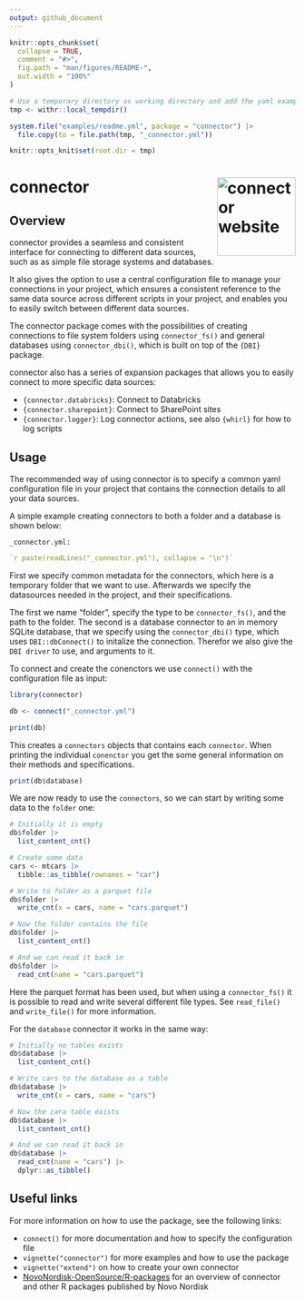 ```yaml
---
output: github_document
---
```


```r
knitr::opts_chunk$set(
  collapse = TRUE,
  comment = "#>",
  fig.path = "man/figures/README-",
  out.width = "100%"
)

# Use a temporary directory as working directory and add the yaml example
tmp <- withr::local_tempdir()

system.file("examples/readme.yml", package = "connector") |> 
  file.copy(to = file.path(tmp, "_connector.yml"))

knitr::opts_knit$set(root.dir = tmp)
```

# connector <a href="https://fantastic-adventure-gqozn9k.pages.github.io/"><img src="man/figures/logo.png" align="right" height="138" alt="connector website" /></a>

## Overview

connector provides a seamless and consistent interface for connecting to different data sources, 
such as as simple file storage systems and databases.

It also gives the option to use a central configuration file to manage your connections in your project,
which ensures a consistent reference to the same data source across different scripts in your project,
and enables you to easily switch between different data sources.

The connector package comes with the possibilities of creating connections to file system folders using `connector_fs()` and general databases using `connector_dbi()`,
which is built on top of the `{DBI}` package.

connector also has a series of expansion packages that allows you to easily connect to more specific data sources:

* `{connector.databricks}`: Connect to Databricks
* `{connector.sharepoint}`: Connect to SharePoint sites
* `{connector.logger}`: Log connector actions, see also `{whirl}` for how to log scripts

## Usage

The recommended way of using connector is to specify a common yaml configuration file in your project 
that contains the connection details to all your data sources.

A simple example creating connectors to both a folder and a database is shown below:

`_connector.yml:`
```yaml
`r paste(readLines("_connector.yml"), collapse = "\n")`
```

First we specify common metadata for the connectors, which here is a temporary folder
that we want to use. Afterwards we specify the datasources needed in the project, and their specifications.

The first we name "folder", specify the type to be `connector_fs()`, and the path to the folder.
The second is a database connector to an in memory SQLite database, that we specify using the `connector_dbi()` type,
which uses `DBI::dbConnect()` to initalize the connection. Therefor we also give the `DBI driver` to use, and arguments to it.

To connect and create the conenctors we use `connect()` with the configuration file as input:

```r
library(connector)

db <- connect("_connector.yml")

print(db)
```

This creates a `connectors` objects that contains each `connector`. When printing the individual `conenctor` you
get the some general information on their methods and specifications.

```r
print(db$database)
```

We are now ready to use the `connectors`, so we can start by writing some data to the `folder` one:

```r
# Initially it is empty
db$folder |> 
  list_content_cnt()

# Create some data
cars <- mtcars |> 
  tibble::as_tibble(rownames = "car")

# Write to folder as a parquet file
db$folder |> 
  write_cnt(x = cars, name = "cars.parquet")

# Now the folder contains the file
db$folder |> 
  list_content_cnt()

# And we can read it back in
db$folder |>
  read_cnt(name = "cars.parquet")
```

Here the parquet format has been used, but when using a `connector_fs()` it is possible to read and write several different file types. 
See `read_file()` and `write_file()` for more information.

For the `database` connector it works in the same way:

```r
# Initially no tables exists
db$database |> 
  list_content_cnt()

# Write cars to the database as a table
db$database |> 
  write_cnt(x = cars, name = "cars")

# Now the cara table exists
db$database |> 
  list_content_cnt()

# And we can read it back in
db$database |>
  read_cnt(name = "cars") |> 
  dplyr::as_tibble()
```

## Useful links

For more information on how to use the package, see the following links:

* `connect()` for more documentation and how to specify the configuration file
* `vignette("connector")` for more examples and how to use the package
* `vignette("extend")` on how to create your own connector
* [NovoNordisk-OpenSource/R-packages](https://novonordisk-opensource.github.io/R-packages/) for an overview of connector and other R packages published by Novo Nordisk
